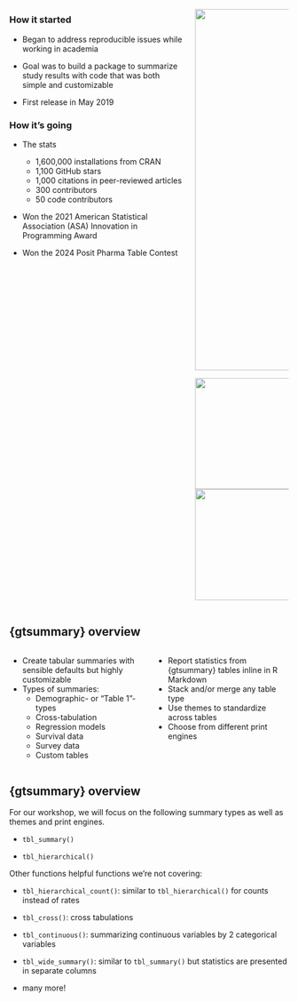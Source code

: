 
##

::: {.columns}
::: {.column width="65%"}

### How it started

::: small

- Began to address reproducible issues while working in academia

- Goal was to build a package to summarize study results with code that was [both simple and customizable]{.emphasis}

- First release in May 2019

:::

::: {.fragment}

### How it's going

::: small

- The stats

  - [1,600,000 installations]{.emphasis} from CRAN
  - 1,100 GitHub stars
  - 1,000 citations in peer-reviewed articles
  - 300 contributors 
  - 50 code contributors
  
- Won the 2021 American Statistical Association (ASA) Innovation in Programming Award

- Won the 2024 Posit Pharma Table Contest

:::
:::

:::
::: {.column width="35%"}

<img src="images/gtsummary-logo.png" width="650"/>


<img src="images/asa.png" width="200"/><img src="images/posit.png" width="200"/>

:::
:::


## {gtsummary} overview

::: {.columns}
::: {.column width="50%"}
-   Create [tabular summaries]{.emphasis} with sensible defaults but highly customizable
-   Types of summaries:
    -   Demographic- or "Table 1"-types
    -   Cross-tabulation
    -   Regression models
    -   Survival data
    -   Survey data
    -   Custom tables
:::

::: {.column width="50%"}
-   Report statistics from {gtsummary} tables [inline]{.emphasis} in R Markdown
-   Stack and/or merge any table type
-   Use [themes]{.emphasis} to standardize across tables
-   Choose from different [print engines]{.emphasis}
:::
:::


## {gtsummary} overview

For our workshop, we will focus on the following summary types as well as [themes]{.emphasis} and  [print engines]{.emphasis}.

- `tbl_summary()`

- `tbl_hierarchical()`

::: {.fragment}

Other functions helpful functions we're not covering:

::: {.small}

- `tbl_hierarchical_count()`: similar to `tbl_hierarchical()` for counts instead of rates

- `tbl_cross()`: cross tabulations

- `tbl_continuous()`: summarizing continuous variables by 2 categorical variables

- `tbl_wide_summary()`: similar to `tbl_summary()` but statistics are presented in separate columns

- many more!

:::
:::
